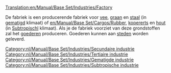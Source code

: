 [[Translation:en/Manual/Base Set/Industries/Factory]]

{{nl/Manual/Base Set/Industries/Industrieën|Image=[[File:en/Manual/Base Set/Industries/Factory.png]]
|name=Fabriek
|climates=[[nl/Manual/Klimaat#gematigd|Gematigd]], [[nl/Manual/Klimaat#subtropisch|Subtropisch]].
|accepts=[[en/Manual/Base Set/Cargos/Livestock]], [[en/Manual/Base Set/Cargos/Grain]], [[en/Manual/Base Set/Cargos/Steel]] (Temperate Only),<br/> [[en/Manual/Base Set/Cargos/Rubber]], [[en/Manual/Base Set/Cargos/Copper Ore]], [[en/Manual/Base Set/Cargos/Wood]] (Sub-Tropical Only).
|produces=[[nl/Manual/Base Set/Cargos/Goederen|Goederen]]
|notes=Niet aanwezig [[nl/Manual/Klimaat#subarctisch|Subarctisch]] of [[nl/Manual/Klimaat#speelgoed|Speelgoed]]
}}
[[Category:nl/Manual/Base Set/Industries/Secundaire industrie]]
[[Category:nl/Manual/Base Set/Industries/Tertiaire industrie]]
[[Category:nl/Manual/Base Set/Industries/Gematigde industrie]]
[[Category:nl/Manual/Base Set/Industries/Subtropische industrie]]

De fabriek is een producerende fabriek voor [[en/Manual/Base Set/Cargos/Livestock|vee]], [[en/Manual/Base Set/Cargos/Grain|graan]] en [[en/Manual/Base Set/Cargos/Steel|staal]] (in [[nl/Manual/Klimaat#gematigd|gematigd]] klimaat) of [[en/Manual/Base Set/Cargos/Rubber]], [[en/Manual/Base Set/Cargos/Copper Ore|kopererts]] en [[en/Manual/Base Set/Cargos/Wood|hout]] (in [[nl/Manual/Klimaat#subtropisch|Subtropischl]] klimaat). Als je de fabriek voorziet van deze grondstoffen zal het [[nl/Manual/Base Set/Cargos/Goederen|goederen]] produceren. Goederen kunnen aan [[nl/Manual/Gemeente|steden]] worden geleverd.